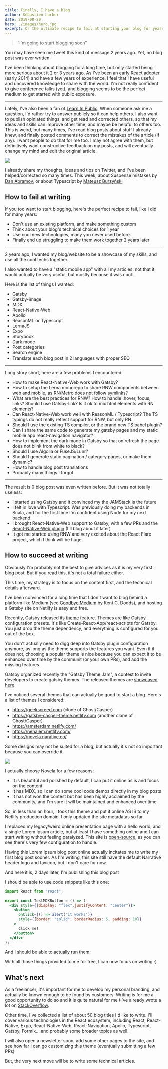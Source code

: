 ```yaml
---
title: Finally, I have a blog
author: Sébastien Lorber
date: 2019-08-20
hero: ./images/hero.jpg
excerpt: Or the ultimate recipe to fail at starting your blog for years.
---
```



> “I'm going to start blogging soon”

You may have seen me tweet this kind of message 2 years ago. Yet, no blog post was ever written.

I've been thinking about blogging for a long time, but only started being more serious about it 2 or 3 years ago. As I've been an early React adopter (early 2014) and have a few years of experience, I feel that I have useful and uncovered knowledge to share with the world. I'm not really confident to give conference talks (yet), and blogging seems to be the perfect medium to get started with public exposure.

---

Lately, I've also been a fan of [Learn In Public](https://www.swyx.io/writing/learn-in-public). When someone ask me a question, I'd rather try to answer publicly so it can help others. I also want to publish opiniated things, and get read and corrected others, so that my ideas and skills can improve other time, and maybe be helpful to others too.
This is weird, but many times, I've read blog posts about stuff I already knew, and finally posted comments to correct the mistakes of the article (if any). I want people to do that for me too. I may not agree with them, but definitively want constructive feedback on my posts, and will eventually change my mind and edit the original article.

![](./images/someone-is-wrong-on-internet.png)


I already share my thoughts, ideas and tips on Twitter, and I've been helped/corrected so many times. This week, about Suspense mistakes by [Dan Abramov](https://twitter.com/dan_abramov/status/1163447499568439300), or about Typescript by [Mateusz Burzyński](https://twitter.com/AndaristRake/status/1161232633646460929)




## How to fail at writing

If you too want to start blogging, here's the perfect recipe to fail, like I did for many years:

- Don't use an existing platform, and make something custom
- Think about your blog's technical choices for 1 year
- Use cool new technologies, many you never used before
- Finally end up struggling to make them work together 2 years later

---

2 years ago, I wanted my blog/website to be a showcase of my skills, and use all the cool techs together.

I also wanted to have a "static mobile app" with all my articles: not that it would actually be very useful, but mostly because it was cool.

Here is the list of things I wanted:
- Gatsby
- Gatsby-image
- MDX
- React-Native-Web
- Apollo
- ReasonML or Typescript
- LernaJS
- Expo
- Storybook
- Dark mode
- Post categories
- Search engine
- Translate each blog post in 2 languages with proper SEO

---

Long story short, here are a few problems I encountered:
- How to make React-Native-Web work with Gatsby?
- How to setup the Lerna monorepo to share RNW components between web and mobile, as RN/Metro does not follow symlinks?
- What are the best practices for RNW? How to handle :hover, focus, links? Should I use Gatsby-link? Is it ok to mix html elements with RN elements?
- Can React-Native-Web work well with ReasonML / Typescript? The TS typings do not really reflect support for RNW, but only RN.
- Should I use the existing TS compiler, or the brand new TS babel plugin?
- Can I share the same code to generate my gatsby pages and my static mobile app react-navigation navigator?
- How to implement the dark mode in Gatsby so that on refresh the page does not blink from white to black?
- Should I use Algolia or FuseJS/Lunr?
- Should I generate static pagination / category pages, or make them dynamic?
- How to handle blog post translations
- Probably many things I forgot

---

The result is 0 blog post was even written before. But it was not totally useless:
- I started using Gatsby and it convinced my the JAMStack is the future
- I felt in love with Typescript. Was previously doing my backends in Scala, and for the first time I'm confident using Node for my next backend.
- I brought React-Native-Web support to Gatsby, with a few PRs and the [React-Native-Web plugin](https://github.com/slorber/gatsby-plugin-react-native-web) (I'll blog about it later)
- It got me started using RNW and very excited about the React Flare project, which I think will be huge.


## How to succeed at writing

Obviously I'm probably not the best to give advices as it is my very first blog post. But if you read this, it's not a total failure either.

This time, my strategy is to focus on the content first, and the technical details afterward.

I've been convinced for a long time that I don't want to blog behind a platform like Medium (see [Goodbye Medium](https://kentcdodds.com/blog/goodbye-medium) by Kent C. Dodds), and hosting a Gatsby site on Netlify is easy and free.

Recently, Gatsby released its [theme](https://www.gatsbyjs.org/docs/themes/what-are-gatsby-themes/) feature. Themes are like Gatsby configuration presets. It's like Create-React-App/react-scripts for Gatsby.
You just drop the theme dependency, and everything is configured for you out of the box.

You don't actually need to digg deep into Gatsby plugin configuration anymore, as long as the theme supports the features you want. Even if it does not, choosing a popular theme is nice because you can expect it to be enhanced over time by the communit (or your own PRs), and add the missing features.


Gatsby organized recently the "Gatsby Theme Jam", a contest to invite developers to create gatsby themes. The released themes are [showcased here](https://themejam.gatsbyjs.org/showcase).

I've noticed several themes that can actually be good to start a blog. Here's a list of themes I considered:
- https://geekscreed.com (clone of Ghost/Casper)
- https://gatsby-casper-theme.netlify.com (another clone of Ghost/Casper)
- https://amsterdam.netlify.com/
- https://nehalem.netlify.com/
- https://novela.narative.co/

Some designs may not be suited for a blog, but actually it's not so important because you can override it.

![](./images/gatsby-theme-novela-hero.jpg)

I actually choose Novela for a few reasons:
- It is beautiful and polished by default, I can put it online as is and focus on the content
- It has MDX, so I can do some cool code demos directly in my blog posts
- It has not won the contest but has been highly acclaimed by the community, and I'm sure it will be maintained and enhanced over time

So, in less than an hour, I took this theme and put it online AS IS to my Netlify production domain. I only updated the site metadatas so far.

I replaced my legacy/weird online presentation page with a hello world, and a single Lorem Ipsum article, but at least I have something online and I can start writing without feeling paralyzed. This site is [open-source](https://github.com/slorber/sebastienlorber.com), as you can see there's very few configuration to handle.

Having this Lorem Ipsum blog post online actually incitates me to write my first blog post sooner. As I'm writing, this site still have the default Narrative header logo and favicon, but I don't care for now.

And here it is, 2 days later, I'm publishing this blog post

I should be able to use code snippets like this one:

```jsx
import React from "react";

export const TestMDXButton = () => (
  <div style={{display: "flex",justifyContent: "center"}}>
    <button
      onClick={() => alert("it works")}
      style={{border: "solid", borderRadius: 5, padding: 10}}
    >
      Click me!
    </button>
  </div>
);

```

And I should be able to actually run them:


<TestMDXButton/>


With all those things provided to me for free, I can now focus on writing :)


## What's next

As a freelancer, it's important for me to develop my personal branding, and actually be known enough to be found by customers. Writing is for me a good opportunity to do so and it is quite natural for me (I've already wrote a lot on [StackOverflow](https://stackoverflow.com/users/82609/sebastien-lorber?tab=answers).

Other time, I've collected a list of about 50 blog titles I'd like to write. I'll cover various technologies in the React ecosystem, including React, React-Native, Expo, React-Native-Web, React-Navigation, Apollo, Typescript, Gatsby, Formik... and probably some broader topics as well.

I will also open a newsletter soon, add some other pages to the site, and see how far I can go customizing this theme (eventually submitting a few PRs)

But, the very next move will be to write some technical articles.
